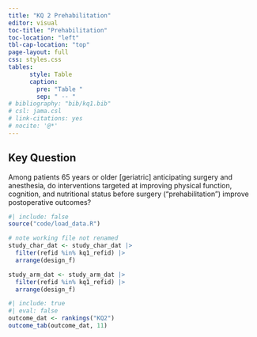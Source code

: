 ```yaml
---
title: "KQ 2 Prehabilitation"
editor: visual
toc-title: "Prehabilitation"
toc-location: "left"
tbl-cap-location: "top"
page-layout: full
css: styles.css
tables:
      style: Table
      caption:
        pre: "Table "
        sep: " -- "
# bibliography: "bib/kq1.bib"
# csl: jama.csl
# link-citations: yes
# nocite: '@*'
---
```


## Key Question

Among patients 65 years or older \[geriatric\] anticipating surgery and anesthesia, do interventions targeted at improving physical function, cognition, and nutritional status before surgery ("prehabilitation") improve postoperative outcomes?

<!-- setup -------------------------------------------- (2022-12-24 16:56) @ --->

```r
#| include: false
source("code/load_data.R")
```

<!-- kq5..._dat files --------------------------------- (2022-12-28 08:41) @ --->

```r
# note working file not renamed
study_char_dat <- study_char_dat |> 
  filter(refid %in% kq1_refid) |> 
  arrange(design_f)

study_arm_dat <- study_arm_dat |> 
  filter(refid %in% kq1_refid) |> 
  arrange(design_f)
```

<!-- ## Outcome Importance Rankings -->

<!-- <font size = 4> `r table_ref()` Rankings of the 5 most important outcomes (11 respondents). </font> -->

```r
#| include: true
#| eval: false
outcome_dat <- rankings("KQ2")
outcome_tab(outcome_dat, 11)
```
